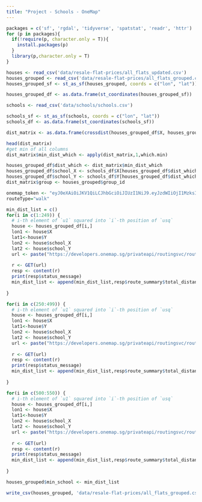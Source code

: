 ```yaml
---
title: "Project - Schools - OneMap"
---
```


```r
packages = c('sf', 'rgdal', 'tidyverse', 'spatstat', 'readr', 'httr')
for (p in packages){ 
  if(!require(p, character.only = T)){
    install.packages(p) 
  }
  library(p,character.only = T) 
}
```


```r
houses <- read_csv('data/resale-flat-prices/all_flats_updated.csv')
houses_grouped <- read_csv('data/resale-flat-prices/all_flats_grouped.csv')
houses_grouped_sf <- st_as_sf(houses_grouped, coords = c("lon", "lat"))

houses_grouped_df <- as.data.frame(st_coordinates(houses_grouped_sf))
```

```r
schools <- read_csv('data/schools/schools.csv')

schools_sf <- st_as_sf(schools, coords = c("lon", "lat"))
schools_df <- as.data.frame(st_coordinates(schools_sf))
```

```r
dist_matrix <- as.data.frame(crossdist(houses_grouped_df$X, houses_grouped_df$Y, schools_df$X, schools_df$Y))

head(dist_matrix)
#get min of all columns
dist_matrix$min_dist_which <- apply(dist_matrix,1,which.min)

houses_grouped_df$dist_which <- dist_matrix$min_dist_which
houses_grouped_df$school_X <- schools_df$X[houses_grouped_df$dist_which]
houses_grouped_df$school_Y <- schools_df$Y[houses_grouped_df$dist_which]
dist_matrix$group <- houses_grouped$group_id
```

```r
onemap_token <- "eyJ0eXAiOiJKV1QiLCJhbGciOiJIUzI1NiJ9.eyJzdWIiOjI1MzksInVzZXJfaWQiOjI1MzksImVtYWlsIjoic2h1YmhhbXAuMjAxNkBzaXMuc211LmVkdS5zZyIsImZvcmV2ZXIiOmZhbHNlLCJpc3MiOiJodHRwOlwvXC9vbTIuZGZlLm9uZW1hcC5zZ1wvYXBpXC92MlwvdXNlclwvc2Vzc2lvbiIsImlhdCI6MTU1MzY3MDI5OCwiZXhwIjoxNTU0MTAyMjk4LCJuYmYiOjE1NTM2NzAyOTgsImp0aSI6Ijk0NGJhZDJiMTk4ZjdiZjZiZWIyMTJiNTEyMGQ0YWQzIn0.XmU76Eghfs1ZhzkN5BuAasmAP1MH2ntBDxK1TC12YHg"
routeType="walk"
```

```r
min_dist_list = c()
for(i in c(1:249)) {
  # i-th element of `u1` squared into `i`-th position of `usq`
  house <- houses_grouped_df[i,]
  lon1 <- house$X
  lat1<-house$Y
  lon2 <- house$school_X
  lat2 <- house$school_Y
  url <- paste("https://developers.onemap.sg/privateapi/routingsvc/route?start=",lat1,",",lon1,"&end=",lat2,",",lon2,"&routeType=",routeType,"&token=",onemap_token, sep="")
     
  r <- GET(url)
  resp <- content(r)
  print(resp$status_message)
  min_dist_list <- append(min_dist_list,resp$route_summary$total_distance)
     
}
```

```r
for(i in c(250:499)) {
  # i-th element of `u1` squared into `i`-th position of `usq`
  house <- houses_grouped_df[i,]
  lon1 <- house$X
  lat1<-house$Y
  lon2 <- house$school_X
  lat2 <- house$school_Y
  url <- paste("https://developers.onemap.sg/privateapi/routingsvc/route?start=",lat1,",",lon1,"&end=",lat2,",",lon2,"&routeType=",routeType,"&token=",onemap_token, sep="")
     
  r <- GET(url)
  resp <- content(r)
  print(resp$status_message)
  min_dist_list <- append(min_dist_list,resp$route_summary$total_distance)
     
}
```

```r
for(i in c(500:550)) {
  # i-th element of `u1` squared into `i`-th position of `usq`
  house <- houses_grouped_df[i,]
  lon1 <- house$X
  lat1<-house$Y
  lon2 <- house$school_X
  lat2 <- house$school_Y
  url <- paste("https://developers.onemap.sg/privateapi/routingsvc/route?start=",lat1,",",lon1,"&end=",lat2,",",lon2,"&routeType=",routeType,"&token=",onemap_token, sep="")
     
  r <- GET(url)
  resp <- content(r)
  print(resp$status_message)
  min_dist_list <- append(min_dist_list,resp$route_summary$total_distance)
     
}
```

```r
houses_grouped$min_school <- min_dist_list
```


```r
write_csv(houses_grouped, 'data/resale-flat-prices/all_flats_grouped.csv')
```

```r

```

```r

```

```r

```

```r

```

```r

```


```r

```

```r

```

```r

```

```r

```

```r

```

```r

```


```r

```

```r

```

```r

```

```r

```

```r

```

```r

```


```r

```

```r

```

```r

```

```r

```

```r

```

```r

```


```r

```

```r

```

```r

```


